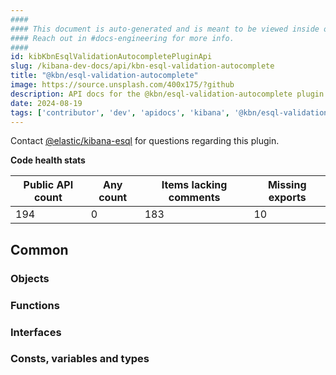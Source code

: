```yaml
---
####
#### This document is auto-generated and is meant to be viewed inside our experimental, new docs system.
#### Reach out in #docs-engineering for more info.
####
id: kibKbnEsqlValidationAutocompletePluginApi
slug: /kibana-dev-docs/api/kbn-esql-validation-autocomplete
title: "@kbn/esql-validation-autocomplete"
image: https://source.unsplash.com/400x175/?github
description: API docs for the @kbn/esql-validation-autocomplete plugin
date: 2024-08-19
tags: ['contributor', 'dev', 'apidocs', 'kibana', '@kbn/esql-validation-autocomplete']
---
```




Contact [@elastic/kibana-esql](https://github.com/orgs/elastic/teams/kibana-esql) for questions regarding this plugin.

**Code health stats**

| Public API count  | Any count | Items lacking comments | Missing exports |
|-------------------|-----------|------------------------|-----------------|
| 194 | 0 | 183 | 10 |

## Common

### Objects
<DocDefinitionList data={kbnEsqlValidationAutocompleteObj.common.objects}/>

### Functions
<DocDefinitionList data={kbnEsqlValidationAutocompleteObj.common.functions}/>

### Interfaces
<DocDefinitionList data={kbnEsqlValidationAutocompleteObj.common.interfaces}/>

### Consts, variables and types
<DocDefinitionList data={kbnEsqlValidationAutocompleteObj.common.misc}/>


